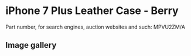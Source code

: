 
# iPhone 7 Plus Leather Case - Berry

Part number, for search engines, auction websites and such: MPVU2ZM/A

## Image gallery

<div style={{ width: "768px" }}>
  <GalleryComponent
    images={[
      {
        original: "/everysource/MPVU2.webp",
        thumbnail: "/everypreview/MPVU2.webp",
      },
      {
        original: "/everysource/MPVU2_AV1_GOLD.webp",
        thumbnail: "/everypreview/MPVU2_AV1_GOLD.webp",
      },
      {
        original: "/everysource/MPVU2_AV1_JET_BLACK.webp",
        thumbnail: "/everypreview/MPVU2_AV1_JET_BLACK.webp",
      },
      {
        original: "/everysource/MPVU2_AV1_RED.webp",
        thumbnail: "/everypreview/MPVU2_AV1_RED.webp",
      },
      {
        original: "/everysource/MPVU2_AV1_SILVER.webp",
        thumbnail: "/everypreview/MPVU2_AV1_SILVER.webp",
      },
      {
        original: "/everysource/MPVU2_AV2.webp",
        thumbnail: "/everypreview/MPVU2_AV2.webp",
      }
    ]}
  />
</div>